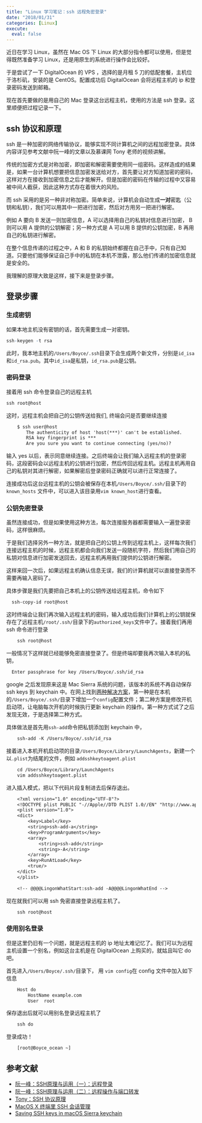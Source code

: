 ```yaml
---
title: "Linux 学习笔记：ssh 远程免密登录"
date: "2018/01/31"
categories: [Linux]
execute: 
  eval: false
---
```


近日在学习 Linux，虽然在 Mac OS 下 Linux 的大部分指令都可以使用，但是觉得既然准备学习 Linux，还是用原生的系统进行操作会比较好。

于是尝试了一下 DigitalOcean 的 VPS ，选择的是月租 5 刀的低配套餐，主机位于洛杉矶，安装的是 CentOS。配置成功后 DigitalOcean 会将远程主机的 ip 和登录密码发送到邮箱。

现在首先要做的是用自己的 Mac 登录这台远程主机，使用的方法是 ssh 登录。这里顺便把过程记录一下。

## ssh 协议和原理

ssh 是一种加密的网络传输协议，能够实现不同计算机之间的远程加密登录。具体内容详见参考文献中阮一峰的文章以及慕课网 Tony 老师的视频讲解。

传统的加密方式是对称加密，即加密和解密需要使用同一组密码。这样造成的结果是，如果一台计算机想要把信息加密发送给对方，首先要让对方知道加密的密码，这样对方在接收到加密信息之后才能解开。但是加密的密码在传输的过程中又容易被中间人截获，因此这种方式存在着很大的风险。

而 ssh 采用的是另一种非对称加密。简单来说，计算机会自动生成**一对**密匙（公钥和私钥），我们可以用其中一把进行加密，然后对方用另一把进行解密。

例如 A 要向 B 发送一则加密信息，A 可以选择用自己的私钥对信息进行加密， B 则可以用 A 提供的公钥解密；另一种方式是 A 可以用 B 提供的公钥加密，B 再用自己的私钥进行解密。

在整个信息传递的过程之中，A 和 B 的私钥始终都握在自己手中，只有自己知道。只要他们能够保证自己手中的私钥在本机不泄露，那么他们传递的加密信息就是安全的。

我理解的原理大致是这样，接下来是登录步骤。

## 登录步骤
### 生成密钥
如果本地主机没有密钥的话，首先需要生成一对密钥。

```r
ssh-keygen -t rsa
```

此时，我本地主机的`/Users/Boyce/.ssh`目录下会生成两个新文件，分别是`id_isa`和`id_rsa.pub`。其中`id_isa`是私钥，`id_rsa.pub`是公钥。

### 密码登录

接着用 ssh 命令登录自己的远程主机

```default
ssh root@host
```

这时，远程主机会把自己的公钥传送给我们, 终端会问是否要继续连接

```default
	$ ssh user@host
	　　The authenticity of host 'host(***)' can't be established.
	　　RSA key fingerprint is ***
	　　Are you sure you want to continue connecting (yes/no)?
```

输入 yes 以后，表示同意继续连接。之后终端会让我们输入远程主机的登录密码，这段密码会以远程主机的公钥进行加密，然后传回远程主机。远程主机再用自己的私钥对其进行解密，如果解密后登录密码正确就可以进行正常连接了。

连接成功后这台远程主机的公钥会被保存在本机`/Users/Boyce/.ssh/`目录下的 `known_hosts` 文件中，可以进入该目录用`vim known_host`进行查看。

### 公钥免密登录
虽然连接成功，但是如果使用这种方法，每次连接服务器都需要输入一遍登录密码，这样很麻烦。

于是我们选择另外一种方法，就是把自己的公钥上传到远程主机上，这样每次我们连接远程主机的时候，远程主机都会向我们发送一段随机字符，然后我们用自己的私钥对信息进行加密发送回去，远程主机再用我们提供的公钥进行解密。

这样来回一次后，如果远程主机确认信息无误，我们的计算机就可以直接登录而不需要再输入密码了。

具体步骤是我们先要把自己本机上的公钥传送给远程主机，命令如下

```default
  ssh-copy-id root@host
```

这时终端会让我们再次输入远程主机的密码，输入成功后我们计算机上的公钥就保存在了远程主机`/root/.ssh/`目录下的`authorized_keys`文件中了。接着我们再用 ssh 命令进行登录

```default
	ssh root@host
```

一般情况下这样就已经能够免密直接登录了。但是终端却要我再次输入本机的私钥，

```default
  Enter passphrase for key /Users/Boyce/.ssh/id_rsa
```

google 之后发现原来这是 Mac Sierra 系统的问题，该版本的系统不再自动保存 ssh keys 到 keychain 中。在网上找到[两种解决方案][1]，第一种是在本机的`/Users/Boyce/.ssh/`目录下增加一个`config`配置文件；第二种方案是修改开机启动项，让电脑每次开机的时候执行更新 keychain 的操作。第一种方式试了之后发现无效，于是选择第二种方式。

具体做法是首先用`ssh-add`命令把私钥添加到 keychain 中，

```default
	ssh-add -K /Users/Boyce/.ssh/id_rsa
```

接着进入本机开机启动项的目录`/Users/Boyce/Library/LaunchAgents`，新建一个以`.plist`为结尾的文件，例如 `addsshkeytoagent.plist`

```default
	cd /Users/Boyce/Library/LaunchAgents
	vim addsshkeytoagent.plist
```

进入插入模式，把以下代码片段复制进去后保存退出。

```default
	<?xml version="1.0" encoding="UTF-8"?>
	<!DOCTYPE plist PUBLIC "-//Apple//DTD PLIST 1.0//EN" "http://www.apple.com/DTDs/PropertyList-1.0.dtd">
	<plist version="1.0">
	<dict>
		<key>Label</key>
		<string>ssh-add-a</string>
		<key>ProgramArguments</key>
		<array>
			<string>ssh-add</string>
			<string>-A</string>
		</array>
		<key>RunAtLoad</key>
		<true/>
	</dict>
	</plist>
	
	<!-- @@@@LingonWhatStart:ssh-add -A@@@@LingonWhatEnd -->
```

现在就我们可以用 ssh 免密直接登录远程主机了。

```default
	ssh root@host
```

### 使用别名登录

但是这里仍旧有一个问题，就是远程主机的 ip 地址太难记忆了。我们可以为远程主机设置一个别名，例如这台主机是在 DigitalOcean 上购买的，就姑且叫它 do 吧。

首先进入`/Users/Boyce/.ssh/`目录下， 用 `vim config`在 config 文件中加入如下信息

```default
	Host do
		HostName example.com
		User  root
```

保存退出后就可以用别名登录远程主机了

```default
	ssh do
```

登录成功！

```default
	[root@Boyce_ocean ~]
```

## 参考文献
- [阮一峰：SSH原理与运用（一）：远程登录][2]
- [阮一峰：SSH原理与运用（二）：远程操作与端口转发][3]
- [Tony：SSH 协议原理][4]
- [MacOS X 终端里 SSH 会话管理][5]
- [Saving SSH keys in macOS Sierra keychain][6]


[1]:	https://github.com/jirsbek/SSH-keys-in-macOS-Sierra-keychain
[2]:	http://www.ruanyifeng.com/blog/2011/12/ssh_remote_login.html
[3]:	http://www.ruanyifeng.com/blog/2011/12/ssh_port_forwarding.html
[4]:	https://www.imooc.com/learn/258
[5]:	http://codelife.me/blog/2012/09/01/ssh-session-profile-management-in-terminal-of-macos-x/
[6]:	https://github.com/jirsbek/SSH-keys-in-macOS-Sierra-keychain